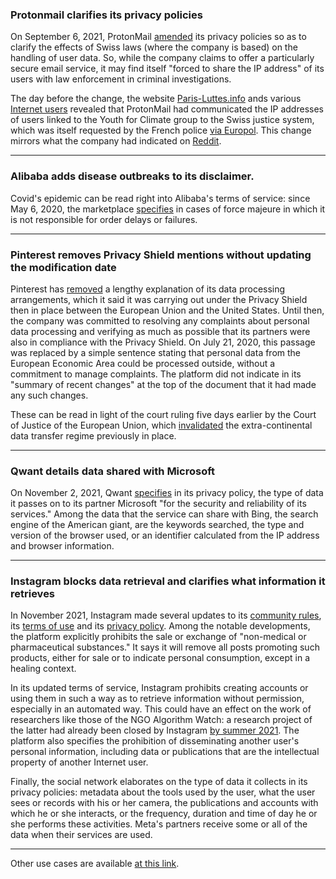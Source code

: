 ### Protonmail clarifies its privacy policies

On September 6, 2021, ProtonMail <a target="_blank" rel="noopener" href= "https://github.com/OpenTermsArchive/contrib-versions/commit/510c7d65e4254e1d53221b139d7e25bb2b990510">amended</a> its privacy policies so as to clarify the effects of Swiss laws (where the company is based) on the handling of user data. So, while the company claims to offer a particularly secure email service, it may find itself "forced to share the IP address" of its users with law enforcement in criminal investigations.

The day before the change, the website <a target="_blank" rel="noopener" href="https://paris-luttes.info/recit-policier-de-sainte-marthe-15258?lang=fr">Paris-Luttes.info</a> ands various <a target="_blank" rel="noopener" href="https://mobile.twitter.com/OnEstLaTech/status/1434576598418796549">Internet users</a> revealed that ProtonMail had communicated the IP addresses of users linked to the Youth for Climate group to the Swiss justice system, which was itself requested by the French police <a target="_blank" rel="noopener" href="https://www.numerama.com/tech/736940-protonmail-transmet-des-adresses-ip-a-la-police-4-questions-pour-comprendre-la-polemique.html">via Europol</a>. This change mirrors what the company had indicated on <a target="_blank" rel="noopener" href="https://www.reddit.com/r/ProtonMail/comments/pil6xi/climate_activist_arrested_after_protonmail/hbqha63">Reddit</a>.

---

### Alibaba adds disease outbreaks to its disclaimer.

Covid's epidemic can be read right into Alibaba's terms of service: since May 6, 2020, the marketplace <a target="_blank" rel="noopener" href="https://github.com/ambanum/CGUs-data/commit/37503cb23">specifies</a> in cases of force majeure in which it is not responsible for order delays or failures.

---

### Pinterest removes Privacy Shield mentions without updating the modification date

Pinterest has <a target="_blank" rel="noopener" href="https://github.com/ambanum/CGUs-data/commit/a53e891ba">removed</a> a lengthy explanation of its data processing arrangements, which it said it was carrying out under the Privacy Shield then in place between the European Union and the United States. Until then, the company was committed to resolving any complaints about personal data processing and verifying as much as possible that its partners were also in compliance with the Privacy Shield. On July 21, 2020, this passage was replaced by a simple sentence stating that personal data from the European Economic Area could be processed outside, without a commitment to manage complaints. The platform did not indicate in its "summary of recent changes" at the top of the document that it had made any such changes.

These can be read in light of the court ruling five days earlier by the Court of Justice of the European Union, which <a target="_blank" rel="noopener" href="https://www.cnil.fr/fr/invalidation-du-privacy-shield-les-suites-de-larret-de-la-cjue">invalidated</a> the extra-continental data transfer regime previously in place.

---

### Qwant details data shared with Microsoft

On November 2, 2021, Qwant <a target="_blank" rel="noopener" href= "https://github.com/OpenTermsArchive/contrib-versions/commit/549e959ef7671a194b9bedba8d12c8031c39b922">specifies</a> in its privacy policy, the type of data it passes on to its partner Microsoft "for the security and reliability of its services." Among the data that the service can share with Bing, the search engine of the American giant, are the keywords searched, the type and version of the browser used, or an identifier calculated from the IP address and browser information.

---

### Instagram blocks data retrieval and clarifies what information it retrieves

In November 2021, Instagram made several updates to its <a target="_blank" rel="noopener" href="https://github.com/OpenTermsArchive/contrib-versions/commit/9998cb21b69a222540491a81dd05be19a9785891">community rules</a>, its <a target="_blank" rel="noopener" href="https://github.com/OpenTermsArchive/contrib-versions/commit/9aaf5dbfc3b34d45d640b0c7f96dce3598c7bcd2">terms of use</a> and its <a target="_blank" rel="noopener" href="https://github.com/OpenTermsArchive/contrib-versions/commit/927ceba3865d79cd1b123d9f4b9928b8e997070c">privacy policy</a>. Among the notable developments, the platform explicitly prohibits the sale or exchange of "non-medical or pharmaceutical substances." It says it will remove all posts promoting such products, either for sale or to indicate personal consumption, except in a healing context.

In its updated terms of service, Instagram prohibits creating accounts or using them in such a way as to retrieve information without permission, especially in an automated way. This could have an effect on the work of researchers like those of the NGO Algorithm Watch: a research project of the latter had already been closed by Instagram <a target="_blank" rel="noopener" href="https://algorithmwatch.org/en/instagram-research-shut-down-by-facebook/">by summer 2021</a>. The platform also specifies the prohibition of disseminating another user's personal information, including data or publications that are the intellectual property of another Internet user.

Finally, the social network elaborates on the type of data it collects in its privacy policies: metadata about the tools used by the user, what the user sees or records with his or her camera, the publications and accounts with which he or she interacts, or the frequency, duration and time of day he or she performs these activities. Meta's partners receive some or all of the data when their services are used.

---

Other use cases are available <a target="_blank" rel="noopener" href="https://github.com/ambanum/OpenTermsArchive/wiki/Études-de-cas">at this link</a>.
